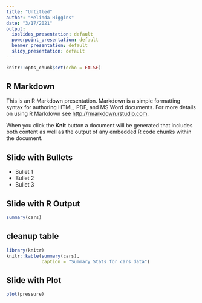 ```yaml
---
title: "Untitled"
author: "Melinda Higgins"
date: "3/17/2021"
output:
  ioslides_presentation: default
  powerpoint_presentation: default
  beamer_presentation: default
  slidy_presentation: default
---
```


```r
knitr::opts_chunk$set(echo = FALSE)
```

## R Markdown

This is an R Markdown presentation. Markdown is a simple formatting syntax for authoring HTML, PDF, and MS Word documents. For more details on using R Markdown see <http://rmarkdown.rstudio.com>.

When you click the **Knit** button a document will be generated that includes both content as well as the output of any embedded R code chunks within the document.

## Slide with Bullets

- Bullet 1
- Bullet 2
- Bullet 3

## Slide with R Output

```r
summary(cars)
```

## cleanup table

```r
library(knitr)
knitr::kable(summary(cars),
             caption = "Summary Stats for cars data")
```


## Slide with Plot

```r
plot(pressure)
```

